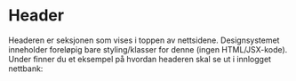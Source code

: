 
<Meta of={HeaderStories} />

# Header

Headeren er seksjonen som vises i toppen av nettsidene. Designsystemet inneholder foreløpig bare styling/klasser for denne (ingen HTML/JSX-kode).
Under finner du et eksempel på hvordan headeren skal se ut i innlogget nettbank:

<Canvas of={HeaderStories.Standard} />
<Controls of={HeaderStories.Standard} />

